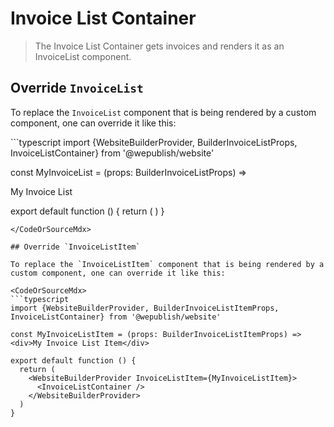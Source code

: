 
<Meta of={stories} />

# Invoice List Container

> The Invoice List Container gets invoices and renders it as an <LinkTo kind="Components/InvoiceList" story="Default">InvoiceList component</LinkTo>.

## Override `InvoiceList`

To replace the `InvoiceList` component that is being rendered by a custom component, one can override it like this:

<CodeOrSourceMdx>
```typescript
import {WebsiteBuilderProvider, BuilderInvoiceListProps, InvoiceListContainer} from '@wepublish/website'

const MyInvoiceList = (props: BuilderInvoiceListProps) => <div>My Invoice List</div>

export default function () {
  return (
    <WebsiteBuilderProvider InvoiceList={MyInvoiceList}>
      <InvoiceListContainer />
    </WebsiteBuilderProvider>
  )
}
```
</CodeOrSourceMdx>

## Override `InvoiceListItem`

To replace the `InvoiceListItem` component that is being rendered by a custom component, one can override it like this:

<CodeOrSourceMdx>
```typescript
import {WebsiteBuilderProvider, BuilderInvoiceListItemProps, InvoiceListContainer} from '@wepublish/website'

const MyInvoiceListItem = (props: BuilderInvoiceListItemProps) => <div>My Invoice List Item</div>

export default function () {
  return (
    <WebsiteBuilderProvider InvoiceListItem={MyInvoiceListItem}>
      <InvoiceListContainer />
    </WebsiteBuilderProvider>
  )
}
```
</CodeOrSourceMdx>

<Canvas>
  <Story of={stories.Default} />
</Canvas>
